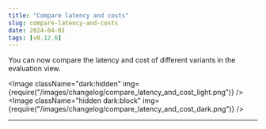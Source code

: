 ```yaml
---
title: "Compare latency and costs"
slug: compare-latency-and-costs
date: 2024-04-01
tags: [v0.12.6]
---
```







You can now compare the latency and cost of different variants in the evaluation view.

<Image
  className="dark:hidden"
  img={require("/images/changelog/compare_latency_and_cost_light.png")}
/>
<Image
  className="hidden dark:block"
  img={require("/images/changelog/compare_latency_and_cost_dark.png")}
/>

---
